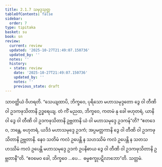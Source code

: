 ```yaml
---
title: 2.1.7 သမုဒ္ဒသုတ္တ
tableOfContents: false
sidebar:
  order: 7
type: tipitaka
basket: su
book: sn
review:
  current: review
  updated: '2025-10-27T21:49:07.150736'
  updated_by: ''
  notes: ''
  history:
  - state: review
    date: '2025-10-27T21:49:07.150736'
    updated_by: ''
    notes: ''
    previous_state: draft
---
```



<ReviewStatus review={frontmatter.review} showDetails={true} />

<HypothesisAnnotation frontmatter={frontmatter} />

<DynamicBreadcrumb />

<Division number="80" book="sn" e="ch" v="18" p="292">

<Paragraph number="623" book="sn">
သာဝတ္ထိယံ ဝိဟရတိ. “သေယျထာပိ, ဘိက္ခဝေ, ပုရိသော မဟာသမုဒ္ဒတော ဒွေ ဝါ တီဏိ ဝါ ဥဒကဖုသိတာနိ ဥဒ္ဓရေယျ. တံ ကိံ မညထ, ဘိက္ခဝေ, ကတမံ နု ခေါ ဗဟုတရံ, ယာနိ ဝါ ဒွေ ဝါ တီဏိ ဝါ ဥဒကဖုသိတာနိ ဥဗ္ဘတာနိ ယံ ဝါ မဟာသမုဒ္ဒေ ဥဒကန်”တိ?
</Paragraph>

<Paragraph number="624" book="sn">
“ဧတဒေဝ, ဘန္တေ, ဗဟုတရံ, ယဒိဒံ မဟာသမုဒ္ဒေ ဥဒကံ; အပ္ပမတ္တကာနိ ဒွေ ဝါ တီဏိ ဝါ ဥဒကဖုသိတာနိ ဥဗ္ဘတာနိ. နေဝ သတိမံ ကလံ ဥပေန္တိ န သဟဿိမံ ကလံ ဥပေန္တိ န သတသဟဿိမံ ကလံ ဥပေန္တိ မဟာသမုဒ္ဒေ ဥဒကံ ဥပနိဓာယ ဒွေ ဝါ တီဏိ ဝါ ဥဒကဖုသိတာနိ ဥဗ္ဘတာနီ”တိ. “ဧဝမေဝ ခေါ, ဘိက္ခဝေ …ပေ…  ဓမ္မစက္ခုပဋိလာဘော”တိ.

</Paragraph>
</Division>

<Paragraph number="625" type="center" book="sn">
သတ္တမံ.
</Paragraph>